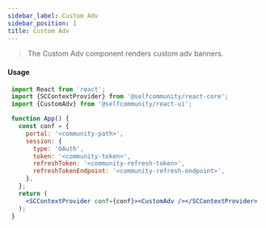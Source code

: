 ```yaml
---
sidebar_label: Custom Adv
sidebar_position: 1
title: Custom Adv
---
```


> The Custom Adv component renders custom adv banners.


<Logged><CustomAdv/></Logged>

#### Usage

```jsx
 import React from 'react';
 import {SCContextProvider} from '@selfcommunity/react-core';
 import {CustomAdv} from '@selfcommunity/react-ui';

 function App() {
   const conf = {
     portal: '<community-path>',
     session: {
       type: 'OAuth',
       token: '<community-token>',
       refreshToken: '<community-refresh-token>',
       refreshTokenEndpoint: '<community-refresh-endpoint>',
     },
   };
   return (
     <SCContextProvider conf={conf}><CustomAdv /></SCContextProvider>
   );
 }
```